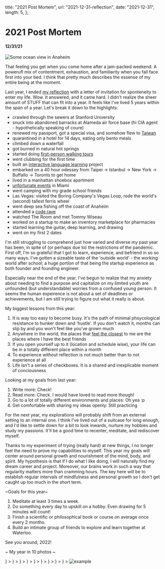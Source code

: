 
  title: "2021 Post Mortem",
  url: "2021-12-31-reflection",
  date: "2021-12-31",
  length: 5,
};

# 2021 Post Mortem

#### 12/31/21

![Some ocean view in Anaheim](/images/2022-12-31-reflection/cover.jpg)

That feeling you get when you come home after a jam-packed weekend. A powerufl mix of contentment, exhaustion, and familiarity when you fall face first into your bed. I think that pretty much describes the essense of my entire being at the moment.

Last year, I ended [my reflection](/blog/2020-12-31-reflections) with a letter of invitation for sponteneity to enter my life. Wow. It answered, and it came hard. I didn't realize the sheer amount of STUFF that can fit into a year. It feels like I've lived 5 years within the span of a year. Let's break it down to the highlights:

- crawled through the sewers at Stanford University
- snuck into abandoned barracks at Alameda air force base (hi CIA agent - hypothetically speaking of coure)
- renewed my passport, got a special visa, and somehow flew to [Taiwan](/blog/2021-03-11-travels)
- quarantined in a hotel for 14 days, eating only bento meals
- climbed down a waterfall
- got burned in natural hot springs
- started doing [first-person walking tours](https://www.youtube.com/channel/UCYVeWh2TK8QAwiNCtrR6j5g)
- went clubbing for the first time
- built an [interactive language learning](/projects/polygon) project
- embarked on a 40 hour odessey from Taipei -> Istanbul -> New York -> Buffallo -> Toronto to get home
- lived in a manhattan shoebox apartment
- [unfortunate events](https://jonathanxu.com/blog/2021-08-12-unlucky) in Miami
- went camping with my grade school friends
- Las Vegas: visited the Boring Company's Vegas Loop, rode the world's (second) tallest ferris wheel
- went deep sea fishing off the coast of Anaheim
- attended a [code rave](https://algorave.com/)
- watched The Room and met Tommy Wiseau
- worked on a startup to make an inventory marketplace for pharmacies
- started learning the guitar, deep learning, and drawing
- went on my first 2 dates

I'm still struggling to comprehend just how varied and diverse my past year has been, in spite of (or perhaps due to) the restrictions of the pandemic. First off, I'm so grateful that I got to learn, experience, and befriend in so so many ways. I've gotten a sizeable taste of the 'outside world' - the working world after school; a huge portion of that being the startup experience as both founder and founding engineer.

Especially near the end of the year, I've begun to realize that my anxiety about needing to find a purpose and capitalize on my limited youth are unfounded (but understandable) worries from a confused young person. It seems the human expeirence is not about a set of deadlines or achievements, but I am still trying to figure out what it really is about.

My biggest lessons from this year:

1. It is way too easy to become busy. It's the path of minimal phsycological resistance to hunker down and 'hustle'. If you don't watch it, months can slip by and you won't feel like you've grown much
2. Anywhere in the world, the places that [feel the closest](https://jonathanxu.com/blog/2021-08-01-coziness) to me are the places where I have the best friends
3. If you open yourself up to it (location and schedule wise), your life can be in a totally different place within a month
4. To experience without reflection is not much better than to not experience at all
5. Life isn't a series of checkboxes. It is a shared and inexplicable moment of conciousness

Looking at my goals from last year:

1. Write more: Check!
2. Read more: Check. I would have loved to read more though!
3. Go to a lot of totally different environments and places: Oh yea :p
4. Get comfortable with sharing my ideas openly: Still practicing

For the next year, my explorations will probably shift from an external setting to an internal one. I think I've lived out of a suitcase for long enough, and I'd like to settle down for a bit to look inwards, nurture my hobbies and study my passions. It'll be a good time to recenter, meditate, and rediscover myself.

Thanks to my experiment of trying (really hard) at new things, I no longer feel the need to prove my capabilities to myself. This year my goals will center around personal growth and nourishment of the mind, body, and spirit. My hypothesis is that if I do what I like doing, I will naturally find my dream career and project. Moreover, our brains work in such a way that regularity matters more than cramming hours. The key here will be to establish regular intervals of mindfulness and personal growth so I don't get caught up too much in the short term.

~Goals for this year~

1. Meditate at least 3 times a week.
2. Do something every day to upskill on a hobby. Even drawing for 5 minutes will count!
3. Finish a scientific or philosophical book or course on average once every 2 months.
4. Build an intimate group of friends to explore and learn together at Waterloo.

See you around, 2022!

~ My year in 10 photos ~

<Carousel autoplay dotPosition="top">
<Card
  cover={
    <img alt="example" src="/images/2022-12-31-reflection/quarantine.jpg" />
  }
>
  <Card.Meta description="My mandatory hotel quarantine in Taipei. By the end I actually kind of didn't want to leave. It was so cozy like a womb." />
</Card>
<Card
  cover={<img alt="example" src="/images/2022-12-31-reflection/taipei.jpg" />}
>
  <Card.Meta description="HF0 Taipei friends!" />
</Card>
<Card
  cover={<img alt="example" src="/images/2022-12-31-reflection/jiufen.jpg" />}
>
  <Card.Meta description="The streets of Jiufen, Taiwan. Oddly similar to the town at Spirited Away." />
</Card>
<Card
  cover={
    <img alt="example" src="/images/2022-12-31-reflection/waterfall.jpg" />
  }
>
  <Card.Meta description="Me rappling down a 40ft waterfall in Taiwan. I felt like I was gonna die, honestly one of the most lucid moments of my life." />
</Card>
<Card
  cover={<img alt="example" src="/images/2022-12-31-reflection/tommy.jpg" />}
>
  <Card.Meta description="I did naht hit her, I did naaaaht. Oh hai mark :)" />
</Card>
<Card
  cover={
    <img alt="boring tunnel" src="/images/2022-12-31-reflection/boring.jpg" />
  }
>
  <Card.Meta description="Main sation at the Las Vegas Boring Tunnel" />
</Card>
<Card
  cover={<img alt="example" src="/images/2022-12-31-reflection/vegas.jpg" />}
>
  <Card.Meta description="Insane Vegas sunset atop the High Roller. It's a 30 minute ride, pay $30 for an open bar inside the pod ;)" />
</Card>
<Card
  cover={<img alt="example" src="/images/2022-12-31-reflection/kbbq.jpg" />}
>
  <Card.Meta description="So we caught a pound of fresh fish from our fishin trip. But we were flying out of Anaheim the next day, and our hotel room had a measley microwave. So we waited two hours to get a kbbq spot and secretly cooked our raw fish alongside the marinated meats. The server gave us weird looks since it was an all-you-can-eat." />
</Card>
<Card
  cover={
    <img alt="san francisco" src="/images/2022-12-31-reflection/house.JPG" />
  }
>
  <Card.Meta description="A family photo of the friends I made during my time in San Francisco. I liked to host dinner parties and cook for everyone." />
</Card>
    <img alt="example" src="/images/2022-12-31-reflection/lol.jpg" />

</Carousel>
<br />
